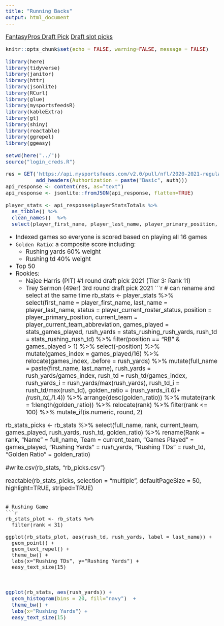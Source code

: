 ```yaml
---
title: "Running Backs"
output: html_document
---
```

<style type="text/css">

body {
  font-size: 14pt;
}

h1 { /* Header 1 */
  font-size: 34px;
  color: dodgerblue;
  font-weight: bold;
}
</style>


[FantasyPros Draft Pick](https://www.fantasypros.com/nfl/rankings/rb-cheatsheets.php){target="_blank"}
[Draft slot picks](https://www.espn.com/fantasy/football/insider/story/_/id/32081786/fantasy-football-draft-help-best-picks-slot-rounds-1-2)

```r
knitr::opts_chunk$set(echo = FALSE, warning=FALSE, message = FALSE)
```

```r
library(here)
library(tidyverse) 
library(janitor)
library(httr)
library(jsonlite)
library(RCurl)
library(glue)
library(mysportsfeedsR)
library(kableExtra)
library(gt)
library(shiny)
library(reactable)
library(ggrepel)
library(ggeasy)

setwd(here("../"))
source("login_creds.R")
```

<!-- # API request -->
```r
res = GET('https://api.mysportsfeeds.com/v2.0/pull/nfl/2020-2021-regular/player_stats_totals.json', 
          add_headers(Authorization = paste("Basic", auth)))
api_response <- content(res, as="text")
api_response <- jsonlite::fromJSON(api_response, flatten=TRUE)

player_stats <- api_response$playerStatsTotals %>%
  as_tibble() %>%
  clean_names()  %>%
  select(player_first_name, player_last_name, player_primary_position, team_id, player_current_team_abbreviation, team_abbreviation, player_current_roster_status, stats_games_played, stats_passing_pass_attempts, stats_passing_pass_completions, stats_passing_pass_pct, stats_passing_pass_yards, stats_passing_pass_td, stats_passing_pass_td_pct, stats_passing_pass_int, stats_passing_pass_lng, stats_passing_pass20plus, stats_passing_pass40plus, stats_passing_qb_rating, stats_passing_pass_sacks, stats_rushing_rush_attempts, stats_rushing_rush_yards, stats_rushing_rush_average, stats_rushing_rush_td, stats_rushing_rush_lng, stats_rushing_rush20plus, stats_rushing_rush40plus, stats_rushing_rush_fumbles, stats_receiving_targets, stats_receiving_receptions, stats_receiving_rec_yards, stats_receiving_rec_average, stats_receiving_rec_td, stats_receiving_rec_lng, stats_receiving_rec20plus, stats_receiving_rec40plus, stats_fumbles_fumbles, stats_kickoff_returns_kr_lng, stats_kickoff_returns_kr20plus, stats_punt_returns_pr_avg, stats_miscellaneous_games_started, stats_field_goals_fg_made, stats_field_goals_fg_att, stats_field_goals_fg_pct, stats_field_goals_fg30_39pct, stats_field_goals_fg40_49pct, stats_field_goals_fg50plus_pct, stats_extra_point_attempts_xp_made, stats_extra_point_attempts_xp_att, stats_extra_point_attempts_xp_pct)
```

- Indexed games so everyone is scored based on playing all 16 games
- `Golden Ratio`: a composite score including:
   - Rushing yards 60% weight 
   - Rushing td 40% weight
- Top 50
- Rookies: 
  - Najee Harris (PIT) \#1 round draft pick 2021 (Tier 3: Rank 11)
  - Trey Sermon (49er) 3rd round draft pick 2021
```r
# can rename and select at the same time
rb_stats <- player_stats %>%
  select(first_name = player_first_name, last_name = player_last_name, status =  player_current_roster_status, position = player_primary_position, current_team = player_current_team_abbreviation, games_played = stats_games_played, rush_yards = stats_rushing_rush_yards, rush_td = stats_rushing_rush_td) %>%
  filter(position == "RB" & games_played > 1) %>% 
  select(-position) %>%
  mutate(games_index = games_played/16) %>%
  relocate(games_index, .before = rush_yards) %>%
  mutate(full_name = paste(first_name, last_name),
         rush_yards = rush_yards/games_index, 
         rush_td = rush_td/games_index, 
         rush_yards_i = rush_yards/max(rush_yards),
         rush_td_i = rush_td/max(rush_td), 
         golden_ratio = (rush_yards_i*1.6)+(rush_td_i*1.4)) %>%
  arrange(desc(golden_ratio)) %>%
  mutate(rank = 1:length(golden_ratio)) %>%
  relocate(rank) %>%
  filter(rank <= 100) %>%
  mutate_if(is.numeric, round, 2)
  
rb_stats_picks <- rb_stats %>%
  select(full_name, rank, current_team, games_played, rush_yards, rush_td, golden_ratio) %>%
  rename(Rank = rank, 
         "Name" = full_name,
         Team = current_team,
         "Games Played" = games_played,
         "Rushing Yards" = rush_yards, 
         "Rushing TDs" = rush_td,
         "Golden Ratio" = golden_ratio)

#write.csv(rb_stats, "rb_picks.csv")

reactable(rb_stats_picks, selection = "multiple", defaultPageSize = 50, highlight=TRUE, striped=TRUE)

```

# Rushing Game
```r
rb_stats_plot <- rb_stats %>%
  filter(rank < 31)

ggplot(rb_stats_plot, aes(rush_td, rush_yards, label = last_name)) +
  geom_point() +
  geom_text_repel() +
  theme_bw() +
  labs(x="Rushing TDs", y="Rushing Yards") +
  easy_text_size(15)

```

<br>
```r
ggplot(rb_stats, aes(rush_yards)) +
  geom_histogram(bins = 20, fill="navy")  +
  theme_bw() +
  labs(x="Rushing Yards") +
  easy_text_size(15)
```

